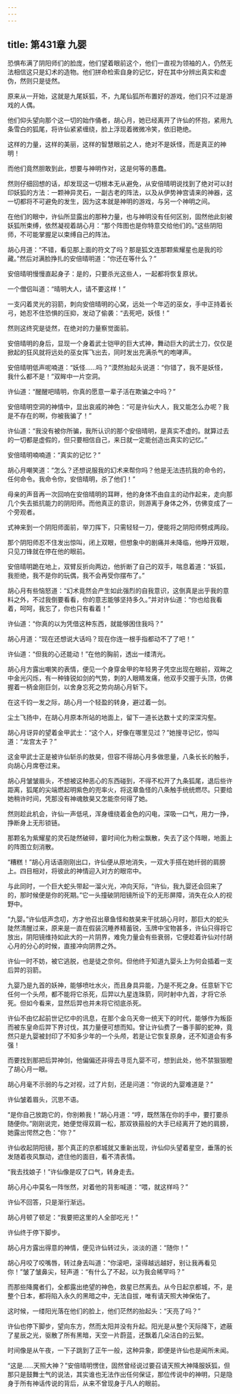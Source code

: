 ```yaml
---
---
---
```

title: 第431章 九婴
---





恐惧布满了阴阳师们的脸庞，他们望着眼前这个，他们一直视为领袖的人，仍然无法相信这只是幻术的造物。他们拼命检索自身的记忆，好在其中分辨出真实和虚伪，然则只是徒然。

原来从一开始，这就是九尾妖狐，不，九尾仙狐所布置好的游戏，他们只不过是游戏的人偶。

他们仰头望向那个这一切的始作俑者，胡心月，她已经离开了许仙的怀抱，紧用九条雪白的狐尾，将许仙紧紧缠绕，脸上浮现着微微冷笑，依旧艳绝。

这样的力量，这样的美丽，这样的智慧眼前之人，绝对不是妖怪，而是真正的神明！

而他们竟然胆敢到此，想要与神明作对，这是何等的愚蠢。

然则仔细回想的话，却发现这一切根本无从避免，从安倍晴明说找到了绝对可以封印妖狐的方法：一颗神异灵石，一副古老的阵法，以及从伊势神宫请来的神器，这一切都将不可避免的发生，因为这本就是神明的游戏，与另一个神明之间。

在他们的眼中，许仙所显露出的那种力量，也与神明没有任何区别，固然他此刻被妖狐所束缚，依然凝视着胡心月：“那个阵图也是你特意交给他们的。”这些阴阳师，不可能掌握足以束缚自己的阵法。

胡心月道：“不错，看见那上面的符文了吗？那是狐文连那颗紫耀星也是我的珍藏。”然后对满脸挣扎的安倍晴明道：“你还在等什么？”

安倍晴明慢慢直起身子：是的，只要杀光这些人，一起都将恢复原状。

一个僧侣叫道：“晴明大人，请不要这样！”

一支闪着灵光的羽箭，刺向安倍晴明的心窝，远处一个年迈的巫女，手中正持着长弓，她忍不住恐惧的压抑，发动了偷袭：“去死吧，妖怪！”

然则这终究是徒然，在绝对的力量察觉面前。

安倍晴明的身后，显现一个身着武士铠甲的巨大式神，舞动巨大的武士刀，仅仅是掀起的狂风就将远处的巫女挥飞出去，同时发出充满杀气的咆哮声。

安倍晴明低声呢喃道：“妖怪……吗？”漠然抬起头说道：“你错了，我不是妖怪，我什么都不是！”双眸中一片空洞。

许仙道：“醒醒吧晴明，你真的愿意一辈子活在欺骗之中吗？”

安倍晴明空洞的神情中，显出哀戚的神色：“可是许仙大人，我又能怎么办呢？我是不存在的啊，你被我骗了！”

许仙道：“我没有被你所骗，我所认识的那个安倍晴明，是真实不虚的。就算过去的一切都是虚假的，但只要相信自己，来日就一定能创造出真实的记忆。”

安倍晴明喃喃道：“真实的记忆？”

胡心月嘲笑道：“怎么？还想说服我的幻术来帮你吗？他是无法违抗我的命令的，任何命令。我命令你，安倍晴明，杀了他们！”

母亲的声音再一次回响在安倍晴明的耳畔，他的身体不由自主的动作起来，走向那几个失去抵抗能力的阴阳师。而他真正的意识，则游离于身体之外，仿佛变成了一个旁观者。

式神来到一个阴阳师面前，举刀挥下，只需轻轻一刀，便能将之阴阳师劈成两段。

那个阴阳师忍不住发出惊叫，闭上双眼，但想象中的剧痛并未降临，他睁开双眼，只见刀锋就在停在他的眼前。

安倍晴明跪在地上，双臂反折向两边，他折断了自己的双手，喘息着道：“妖狐，我拒绝，我不是你的玩偶，我不会再受你摆布了。”

胡心月有些恼怒道：“幻术竟然会产生如此强烈的自我意识，这倒真是出乎我的意料之外，不过我倒要看看，你的意志能够坚持多久。”并对许仙道：“你也给我看着，呵呵，我忘了，你也只有看着！”

许仙道：“你真的以为凭借这种东西，就能够困住我吗？”

胡心月道：“现在还想说大话吗？现在你连一根手指都动不了了吧！”

许仙道：“但我的心还能动！”在他的胸前，透出一缕清光。

胡心月方露出嘲笑的表情，便见一个身穿金甲的年轻男子凭空出现在眼前，双眸之中金光闪烁，有一种锋锐如剑的气势，刺的人眼睛发痛，他双手交握于头顶，仿佛握着一柄金刚巨剑，以舍身忘死之势向胡心月斩下。

在这千钧一发之际，胡心月一个轻盈的转身，避过着一剑。

尘土飞扬中，在胡心月原本所站的地面上，留下一道长达数十丈的深深沟壑。

胡心月讶异的望着金甲武士：“这个人，好像在哪里见过？”她搜寻记忆，惊叫道：“龙宫太子？”

这金甲武士正是被许仙斩杀的敖昊，但容不得胡心月多做思量，八条长长的触手，向胡心月席卷过来。

胡心月皱皱眉头，不想被这种恶心的东西碰到，不得不松开了九条狐尾，退后些许距离，狐尾的尖端燃起明紫色的兜率火，将这章鱼怪的八条触手统统燃尽。只要给她稍许时间，凭那没有神魂敖昊又怎能奈何得了她。

然则趁此机会，许仙一声低吼，浑身缠绕着金色的闪电，深吸一口气，用力一挣，挣断身上无形锁链。

那颗名为紫耀星的灵石陡然破碎，霎时间化为粉尘飘散，失去了这个阵眼，地面上的阵图立刻消散。

“糟糕！”胡心月话语刚刚出口，许仙便从原地消失，一双大手搭在她纤弱的肩膀上。四目相对，将彼此的神情迎入对方的眼帘中。

与此同时，一个巨大蛇头带起一溜火光，冲向天际，“许仙，我九婴还会回来了的，那时候便是你的死期。”它一头撞破阴阳镜所设下的无形屏障，消失在众人的视野中。

“九婴。”许仙低声念叨，方才他召出章鱼怪和敖昊来干扰胡心月时，那巨大的蛇头陡然清醒过来，原来是一直在假装沉睡养精蓄锐，玉牌中宝物甚多，许仙只得将它放出，阴阳镜维持如此大的一片阴界，难免力量会有些衰弱，它便趁着许仙对付胡心月的分心的时候，直接冲向阴界之外。

许仙一时不妨，被它逃脱，也是徒之奈何。但他终于知道九婴头上为何会插着一支后羿的羽箭。

九婴乃是九首的妖神，能够喷吐水火，而且身具异能，乃是不死之身。任意斩下它任何一个头颅，都不能将它杀死，后羿以九星连珠箭，同时射中九首，才将它杀死。但如今看来，显然后羿也并未将它彻底杀死。

许仙不由忆起前世记忆中的讯息，在那个金乌天帝一统天下的时代，能够作为叛臣而被东皇命后羿下界讨伐，其力量便可想而知。曾让许仙费了一番手脚的蛇神，竟然只是九婴被封印了不知多少年的一个头颅，若是让它恢复原身，还不知道会有多强！

而要找到那把后羿神剑，他偏偏还非得去寻觅九婴不可，想到此处，他不禁狠狠瞪了胡心月一眼。

胡心月毫不示弱的与之对视，过了片刻，还是问道：“你说的九婴难道是？”

许仙皱着眉头，沉思不语。

“是你自己放跑它的，你别赖我！”胡心月道：“哼，既然落在你的手中，要打要杀随便你。”刚刚说完，她便觉得双肩一松，那双铁箍般的大手已经离开了她的肩膀，她露出愕然之色：“你？”

许仙收起阴阳镜，那个真正的京都城就又重新出现，许仙仰头望着星空，垂落的长发随着夜风飘动，遮住他的面目，看不清表情。

“我去找娘子！”许仙像是叹了口气，转身走去。

胡心月心中莫名一阵怅然，对着他的背影喊道：“喂，就这样吗？”

许仙不回答，只是渐行渐远。

胡心月顿了顿足：“我要把这里的人全部吃光！”

许仙终于停下脚步。

胡心月方露出得意的神情，便见许仙转过头，淡淡的道：“随你！”

胡心月咬了咬嘴唇，转过身去叫道：“你滚吧，滚得越远越好，别让我再看见你！”皱了皱鼻尖，轻声道：“有什么了不起，以为我会稀罕吗？”

而那些降魔者们，全都露出绝望的神色，救星已然离去。从今日起京都城，不，是整个日本，都将陷入永久的黑暗之中，无法自拔，唯有请天照大神保佑了。

这时候，一缕阳光落在他们的脸上，他们茫然的抬起头：“天亮了吗？”

许仙也停下脚步，望向东方，然而太阳并没有升起。阳光是从整个天际降下，遮蔽了星辰之光，驱散了所有黑暗，天空一片蔚蓝，还飘着几朵洁白的云絮。

时间像是从午夜，一下子跳到了正午一般，这种异象，即便是许仙也是闻所未闻。

“这是……天照大神？”安倍晴明愣住，固然曾经说过要召请天照大神降服妖狐，但那只是鼓舞士气的说法，其实谁也无法作出任何保证，那位传说中的神明，只是隐身于所有神话传说的背后，从来不曾现身于凡人的眼前。